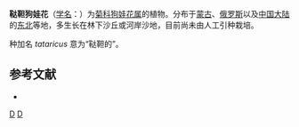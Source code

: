 {{Speciesbox
| genus = Heteropappus
| species = tataricus
| authority = (Lindl.) Tamamsch., 1959
}}

'''鞑靼狗娃花'''（[[学名|学名]]：{{lang|la|''Heteropappus tataricus''}}）为[[菊科|菊科]][[狗娃花属|狗娃花属]]的植物。分布于[[蒙古|蒙古]]、[[俄罗斯|俄罗斯]]以及[[中国大陆|中国大陆]]的[[中国东北地区|东北]]等地，多生长在林下沙丘或河岸沙地，目前尚未由人工引种栽培。

种加名 ''tataricus'' 意为“鞑靼的”。

== 参考文献 ==
<div class="references-small">
* {{cite web| url =http://www.bioinfo.cn/db05/KmzwSpecies.php?action=view&id=3429| title =鞑靼狗娃花| work =《中国高等植物数据库全库》| publisher =中国科学院微生物研究所| author =昆明植物研究所| accessdate =2009-02-24| deadurl =yes| archiveurl =https://web.archive.org/web/20160305002831/http://www.bioinfo.cn/db05/KmzwSpecies.php?action=view&id=3429| archivedate =2016-03-05}}
</div>
{{Taxonbar|from=Q15227688}}

[[Category:狗娃花属|D]]
[[Category:1959年描述的植物|D]]

{{植物小作品}}